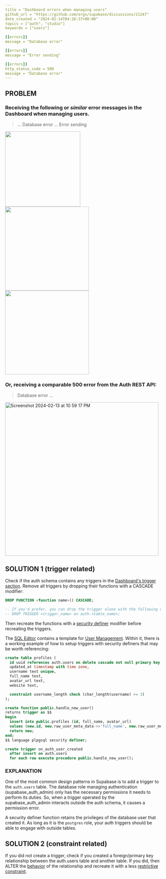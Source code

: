 ```yaml
---
title = "Dashboard errors when managing users"
github_url = "https://github.com/orgs/supabase/discussions/21247"
date_created = "2024-02-14T04:26:37+00:00"
topics = ["auth", "studio"]
keywords = ["users"]

[[errors]]
message = "Database error"

[[errors]]
message = "Error sending"

[[errors]]
http_status_code = 500
message = "Database error"
---
```


## PROBLEM

### Receiving the following or _similar_ error messages in the Dashboard when managing users.

> ... Database error
> ... Error sending

<img
  width="243"
  src="https://github.com/supabase/supabase/assets/91111415/91732e7d-0e83-4bc8-8ce3-57ebd871d981"
/>
<img
  width="271"
  src="https://github.com/supabase/supabase/assets/91111415/30f4cd9f-3736-40ae-8606-2f060cfac0d0"
/>
<img
  width="271"
  src="https://github.com/supabase/supabase/assets/91111415/50961019-b461-44cb-9e4b-f1361aa3ad5d"
/>

### Or, receiving a comparable 500 error from the Auth REST API:

> Database error ...

<img
  width="496"
  alt="Screenshot 2024-02-13 at 10 59 17 PM"
  src="https://github.com/supabase/supabase/assets/91111415/cd151dda-5160-415c-925c-cea332887641"
/>

## SOLUTION 1 (trigger related)

Check if the auth schema contains any triggers in the [Dashboard's trigger section](https://supabase.com/dashboard/project/_/database/triggers). Remove all triggers by dropping their functions with a CASCADE modifier:

```sql
DROP FUNCTION <function name>() CASCADE;

-- If you'd prefer, you can drop the trigger alone with the following query:
-- DROP TRIGGER <trigger_name> on auth.<table_name>;
```

Then recreate the functions with a [security definer](https://supabase.com/docs/guides/database/functions#security-definer-vs-invoker) modifier before recreating the triggers.

The [SQL Editor](https://supabase.com/dashboard/project/_/sql/) contains a template for [User Management](https://supabase.com/dashboard/project/_/sql/quickstarts). Within it, there is a working example of how to setup triggers with security definers that may be worth referencing:

```sql
create table profiles (
  id uuid references auth.users on delete cascade not null primary key,
  updated_at timestamp with time zone,
  username text unique,
  full_name text,
  avatar_url text,
  website text,

  constraint username_length check (char_length(username) >= 3)
);

create function public.handle_new_user()
returns trigger as $$
begin
  insert into public.profiles (id, full_name, avatar_url)
  values (new.id, new.raw_user_meta_data->>'full_name', new.raw_user_meta_data->>'avatar_url');
  return new;
end;
$$ language plpgsql security definer;

create trigger on_auth_user_created
  after insert on auth.users
  for each row execute procedure public.handle_new_user();
```

### EXPLANATION

One of the most common design patterns in Supabase is to add a trigger to the `auth.users` table. The database role managing authentication (supabase_auth_admin) only has the necessary permissions it needs to perform its duties. So, when a trigger operated by the supabase_auth_admin interacts outside the auth schema, it causes a permission error.

A security definer function retains the privileges of the database user that created it. As long as it is the `postgres` role, your auth triggers should be able to engage with outside tables.

## SOLUTION 2 (constraint related)

If you did not create a trigger, check if you created a foreign/primary key relationship between the auth.users table and another table. If you did, then ALTER the [behavior](https://stackoverflow.com/questions/5383612/setting-up-table-relations-what-do-cascade-set-null-and-restrict-do) of the relationship and recreate it with a less [restrictive constraint](https://stackoverflow.com/questions/3359329/how-to-change-the-foreign-key-referential-action-behavior).
